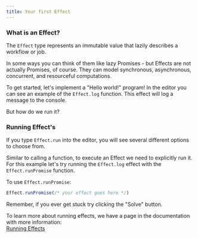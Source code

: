 ```yaml
---
title: Your first Effect
---
```


### What is an Effect?

The `Effect` type represents an immutable value that lazily describes a workflow
or job.

In some ways you can think of them like lazy Promises - but Effects are not
actually Promises, of course. They can model synchronous, asynchronous,
concurrent, and resourceful computations.

To get started, let's implement a "Hello world!" program! In the editor you can
see an example of the `Effect.log` function. This effect will log a message to
the console.

But how do we run it?

### Running Effect's

If you type `Effect.run` into the editor, you will see several different options
to choose from.

Similar to calling a function, to execute an Effect we need to explicitly run it.
For this example let's try running the `Effect.log` effect with the
`Effect.runPromise` function.

To use `Effect.runPromise`:

```ts
Effect.runPromise(/* your effect goes here */)
```

Remember, if you ever get stuck try clicking the "Solve" button.

<Idea>
  To learn more about running effects, we have a page in the documentation
  with more information:<br />
  <a href="/docs/guides/essentials/running-effects" target="_blank">Running Effects</a>
</Idea>
